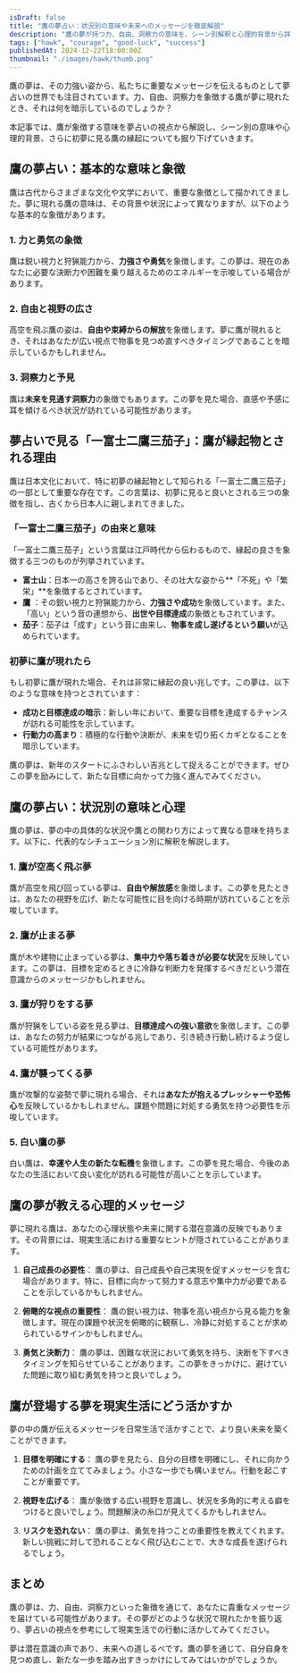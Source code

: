 ```yaml
---
isDraft: false
title: "鷹の夢占い：状況別の意味や未来へのメッセージを徹底解説"
description: "鷹の夢が持つ力、自由、洞察力の意味を、シーン別解釈と心理的背景から詳しく解説。初夢に見ると縁起が良い理由も解説します。"
tags: ["hawk", "courage", "good-luck", "success"]
publishedAt: 2024-12-22T18:00:00Z
thumbnail: "./images/hawk/thumb.png"
---
```


鷹の夢は、その力強い姿から、私たちに重要なメッセージを伝えるものとして夢占いの世界でも注目されています。力、自由、洞察力を象徴する鷹が夢に現れたとき、それは何を暗示しているのでしょうか？

本記事では、鷹が象徴する意味を夢占いの視点から解説し、シーン別の意味や心理的背景、さらに初夢に見る鷹の縁起についても掘り下げていきます。

<TableOfContents />

<AdUnit />

## 鷹の夢占い：基本的な意味と象徴

鷹は古代からさまざまな文化や文学において、重要な象徴として描かれてきました。夢に現れる鷹の意味は、その背景や状況によって異なりますが、以下のような基本的な象徴があります。

### 1. 力と勇気の象徴

鷹は鋭い視力と狩猟能力から、**力強さや勇気**を象徴します。この夢は、現在のあなたに必要な決断力や困難を乗り越えるためのエネルギーを示唆している場合があります。

### 2. 自由と視野の広さ

高空を飛ぶ鷹の姿は、**自由や束縛からの解放**を象徴します。夢に鷹が現れるとき、それはあなたが広い視点で物事を見つめ直すべきタイミングであることを暗示しているかもしれません。

### 3. 洞察力と予見

鷹は**未来を見通す洞察力**の象徴でもあります。この夢を見た場合、直感や予感に耳を傾けるべき状況が訪れている可能性があります。

<AdUnit />

## 夢占いで見る「一富士二鷹三茄子」：鷹が縁起物とされる理由

鷹は日本文化において、特に初夢の縁起物として知られる「一富士二鷹三茄子」の一部として重要な存在です。この言葉は、初夢に見ると良いとされる三つの象徴を指し、古くから日本人に親しまれてきました。

### 「一富士二鷹三茄子」の由来と意味

「一富士二鷹三茄子」という言葉は江戸時代から伝わるもので、縁起の良さを象徴する三つのものが列挙されています。

- <strong>富士山</strong>：日本一の高さを誇る山であり、その壮大な姿から**「不死」や「繁栄」**を象徴するとされています。
- <strong>鷹</strong>
  ：その鋭い視力と狩猟能力から、**力強さや成功**を象徴しています。また、「高い」という音の連想から、**出世や目標達成**の象徴ともされています。
- <strong>茄子</strong>：茄子は「成す」という音に由来し、**物事を成し遂げるという願い**が込められています。

### 初夢に鷹が現れたら

もし初夢に鷹が現れた場合、それは非常に縁起の良い兆しです。この夢は、以下のような意味を持つとされています：

- <strong>成功と目標達成の暗示</strong>：新しい年において、重要な目標を達成するチャンスが訪れる可能性を示しています。
- <strong>行動力の高まり</strong>：積極的な行動や決断が、未来を切り拓くカギとなることを暗示しています。

鷹の夢は、新年のスタートにふさわしい吉兆として捉えることができます。ぜひこの夢を励みにして、新たな目標に向かって力強く進んでみてください。

<AdUnit />

## 鷹の夢占い：状況別の意味と心理

鷹の夢は、夢の中の具体的な状況や鷹との関わり方によって異なる意味を持ちます。以下に、代表的なシチュエーション別に解釈を解説します。

### 1. 鷹が空高く飛ぶ夢

鷹が高空を飛び回っている夢は、**自由や解放感**を象徴します。この夢を見たときは、あなたの視野を広げ、新たな可能性に目を向ける時期が訪れていることを示唆しています。

### 2. 鷹が止まる夢

鷹が木や建物に止まっている夢は、**集中力や落ち着きが必要な状況**を反映しています。この夢は、目標を定めるときに冷静な判断力を発揮するべきだという潜在意識からのメッセージかもしれません。

### 3. 鷹が狩りをする夢

鷹が狩猟をしている姿を見る夢は、**目標達成への強い意欲**を象徴します。この夢は、あなたの努力が結果につながる兆しであり、引き続き行動し続けるよう促している可能性があります。

### 4. 鷹が襲ってくる夢

鷹が攻撃的な姿勢で夢に現れる場合、それは**あなたが抱えるプレッシャーや恐怖心**を反映しているかもしれません。課題や問題に対処する勇気を持つ必要性を示唆しています。

### 5. 白い鷹の夢

白い鷹は、**幸運や人生の新たな転機**を象徴します。この夢を見た場合、今後のあなたの生活において良い変化が訪れる可能性が高いことを示しています。

<AdUnit />

## 鷹の夢が教える心理的メッセージ

夢に現れる鷹は、あなたの心理状態や未来に関する潜在意識の反映でもあります。その背景には、現実生活における重要なヒントが隠されていることがあります。

1. <strong>自己成長の必要性</strong>：
   鷹の夢は、自己成長や自己実現を促すメッセージを含む場合があります。特に、目標に向かって努力する意志や集中力が必要であることを示しているかもしれません。

2. <strong>俯瞰的な視点の重要性</strong>：
   鷹の鋭い視力は、物事を高い視点から見る能力を象徴します。現在の課題や状況を俯瞰的に観察し、冷静に対処することが求められているサインかもしれません。

3. <strong>勇気と決断力</strong>：
   鷹の夢は、困難な状況において勇気を持ち、決断を下すべきタイミングを知らせていることがあります。この夢をきっかけに、避けていた問題に取り組む勇気を持つと良いでしょう。

<AdUnit />

## 鷹が登場する夢を現実生活にどう活かすか

夢の中の鷹が伝えるメッセージを日常生活で活かすことで、より良い未来を築くことができます。

1. <strong>目標を明確にする</strong>：
   鷹の夢を見たら、自分の目標を明確にし、それに向かうための計画を立ててみましょう。小さな一歩でも構いません。行動を起こすことが重要です。

2. <strong>視野を広げる</strong>：
   鷹が象徴する広い視野を意識し、状況を多角的に考える癖をつけると良いでしょう。問題解決の糸口が見えてくるかもしれません。

3. <strong>リスクを恐れない</strong>：
   鷹の夢は、勇気を持つことの重要性を教えてくれます。新しい挑戦に対して恐れることなく飛び込むことで、大きな成長を遂げられるでしょう。

<AdUnit />

## まとめ

鷹の夢は、力、自由、洞察力といった象徴を通じて、あなたに貴重なメッセージを届けている可能性があります。その夢がどのような状況で現れたかを振り返り、夢占いの視点を参考にして現実生活での行動に活かしてみてください。

夢は潜在意識の声であり、未来への道しるべです。鷹の夢を通じて、自分自身を見つめ直し、新たな一歩を踏み出すきっかけにしてみてはいかがでしょうか。
